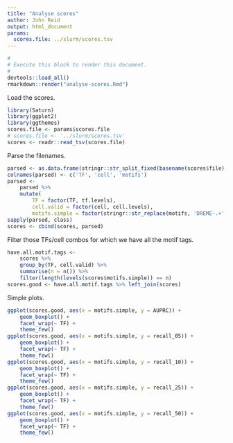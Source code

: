 ```yaml
---
title: "Analyse scores"
author: John Reid
output: html_document
params:
  scores.file: ../slurm/scores.tsv
---
```


```r
#
# Execute this block to render this document.
#
devtools::load_all()
rmarkdown::render("analyse-scores.Rmd")
```

Load the scores.
```r
library(Saturn)
library(ggplot2)
library(ggthemes)
scores.file <- params$scores.file
# scores.file <- '../slurm/scores.tsv'
scores <- readr::read_tsv(scores.file)
```

Parse the filenames.
```r
parsed <- as.data.frame(stringr::str_split_fixed(basename(scores$file), '\\.', 5)[,2:4])
colnames(parsed) <- c('TF', 'cell', 'motifs')
parsed <-
    parsed %>%
    mutate(
        TF = factor(TF, tf.levels),
        cell.valid = factor(cell, cell.levels),
        motifs.simple = factor(stringr::str_replace(motifs, 'DREME-.+', 'DREME')))
sapply(parsed, class)
scores <- cbind(scores, parsed)
```

Filter those TFs/cell combos for which we have all the motif tags.
```r
have.all.motif.tags <-
    scores %>%
    group_by(TF, cell.valid) %>%
    summarise(n = n()) %>%
    filter(length(levels(scores$motifs.simple)) == n)
scores.good <- have.all.motif.tags %>% left_join(scores)
```

Simple plots.
```r
ggplot(scores.good, aes(x = motifs.simple, y = AUPRC)) +
    geom_boxplot() +
    facet_wrap(~ TF) +
    theme_few()
ggplot(scores.good, aes(x = motifs.simple, y = recall_05)) +
    geom_boxplot() +
    facet_wrap(~ TF) +
    theme_few()
ggplot(scores.good, aes(x = motifs.simple, y = recall_10)) +
    geom_boxplot() +
    facet_wrap(~ TF) +
    theme_few()
ggplot(scores.good, aes(x = motifs.simple, y = recall_25)) +
    geom_boxplot() +
    facet_wrap(~ TF) +
    theme_few()
ggplot(scores.good, aes(x = motifs.simple, y = recall_50)) +
    geom_boxplot() +
    facet_wrap(~ TF) +
    theme_few()
```
